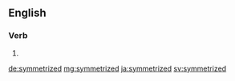 ==English==

===Verb===
{{head|en|verb form}}

# {{en-past of|symmetrize}}

[[de:symmetrized]]
[[mg:symmetrized]]
[[ja:symmetrized]]
[[sv:symmetrized]]